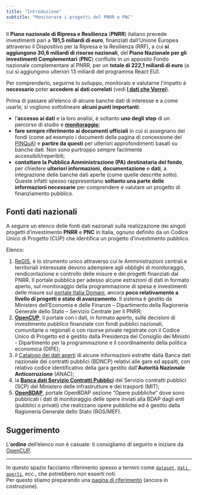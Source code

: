 ```yaml
---
title: "Introduzione"
subtitle: "Monitorare i progetti del PNRR e PNC"
---
```


Il **Piano nazionale di Ripresa e Resilienza** (**PNRR**) italiano prevede investimenti pari a **191,5 miliardi di euro**, finanziati dall'Unione Europea attraverso il Dispositivo per la Ripresa e la Resilienza (RRF), a cui **si aggiungono 30,6 miliardi di risorse nazionali**, del **Piano Nazionale per gli investimenti Complementari** (**PNC**) confluite in un apposito Fondo nazionale complementare al PNRR, per un **totale di 222,1 miliardi di euro** (a cui si aggiungono ulteriori 13 miliardi del programma React EU).

Per comprenderlo, seguirne lo sviluppo, monitoralo e valutarne l'impatto è **necessario** poter **accedere ai dati correlati** (vedi [**I dati che Vorrei**](https://vorrei.datibenecomune.it/dati-che-vorrei/dati/)).

Prima di passare all'elenco di alcune banche dati di interesse e a come usarle, si vogliono sottolineare **alcuni punti importanti**:

- l'**accesso ai dati** e la loro analisi, è soltanto **uno degli step** di un percorso di studio e [**monitoraggio**](monitoraggio/index.qmd);
- **fare sempre riferimento ai documenti ufficiali** in cui si assegnano dei fondi (come ad esempio i documenti della pagina di concessione del [PINQuA](https://trasparenza.mit.gov.it/index.php?id_oggetto=38&id_doc=104527)) e **partire da questi** per ulteriori approfondimenti basati su banche dati. Non sono purtroppo sempre facilmente accessibili/reperibili;
- **contattare la Pubblica Amministrazione (PA) destinataria del fondo**, per chiedere **ulteriori informazioni**, **documentazione** e **dati**, a integrazione delle banche dati aperte (come quelle descritte sotto). Queste infatti spesso rappresentano **soltanto una parte delle informazioni necessarie** per comprendere e valutare un progetto di finanziamento pubblico.


## Fonti dati nazionali

A seguire un elenco delle fonti dati nazionali sulla realizzazione dei singoli progetti d'investimento **PNRR** e **PNC** in Italia, ognuno definito da un Codice Unico di Progetto (CUP) che identifica un progetto d'investimento pubblico.<br>

Elenco:

1. [ReGIS](https://www.italiadomani.gov.it/it/Interventi/regis---il-sistema-gestionale-unico-del-pnrr.html), è lo strumento unico attraverso cui le Amministrazioni centrali e territoriali interessate devono adempiere agli obblighi di monitoraggio, rendicontazione e controllo delle misure e dei progetti finanziati dal PNRR. Il portale pubblica per adesso alcune estrazioni di dati in formato aperto, sul monitoraggio della programmazione di spesa e investimenti delle misure sul [portale Italia Domani](https://www.italiadomani.gov.it/content/sogei-ng/it/it/catalogo-open-data.html), ancora **poco relativamente a livello di progetti e stato di avanzamento**. Il sistema è gestito da Ministero dell’Economia e delle Finanze – Dipartimento della Ragioneria Generale dello Stato – Servizio Centrale per il PNRR;
2. [**OpenCUP**](fonti/opencup/index.qmd), il portale con i dati, in formato aperto, sulle decisioni di investimento pubblico finanziate con fondi pubblici nazionali, comunitarie o regionali o con risorse private registrate con il Codice Unico di Progetto ed è gestito dalla Presidenza del Consiglio dei Ministri - Dipartimento per la programmazione e il coordinamento della politica economica (DIPE);
3. il [Catalogo dei dati aperti](fonti/anac/index.qmd) di alcune informazioni estratte dalla Banca dati nazionale dei contratti pubblici (BDNCP) relativi alle gare ed appalti, con relativo codice identificativo della gara gestito dall'**Autorità Nazionale Anticorruzione** (ANAC);
4. la [**Banca dati Servizio Contratti Pubblici**](fonti/scp/index.qmd)  del Servizio contratti pubblici (SCP) del Ministero delle infrastrutture e dei trasporti (MIT);
5. [**OpenBDAP**](fonti/openbdap/index.qmd), portale OpenBDAP sezione "Opere pubbliche" dove sono pubblicati i dati di monitoraggio delle opere inviati alla BDAP dagli enti (pubblici o privati) che realizzano opere pubbliche ed è gestito dalla Ragioneria Generale dello Stato (RGS/MEF).

::: {.callout-tip}
## Suggerimento
L'**ordine** dell'elenco non è casuale: ti consigliamo di seguirlo e iniziare da [OpenCUP](fonti/opencup/index.qmd).
:::

---

In questo spazio facciamo riferimento spesso a termini come [`dataset`](glossario.md#dataset), [`dati aperti`](glossario.md#dati-aperti), ecc., che potrebbero non esserti noti.<br>Per questo stiamo preparando una [pagina di riferimento](glossario.md) (ancora in costruzione).


